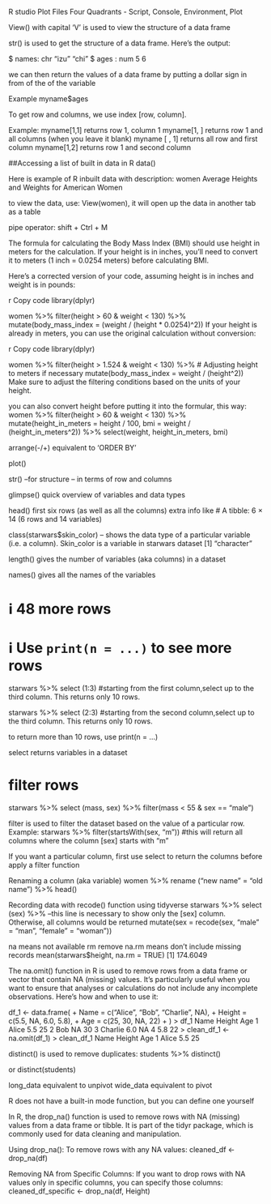R studio
Plot
Files 
Four Quadrants - Script, Console, Environment, Plot


View() with capital 'V' is used to view the structure of a data frame

str() is used to get the structure of a data frame. Here's the output:

 $ names: chr  "izu" "chi"
 $ ages : num  5 6
 
 we can then return the values of a data frame by putting a dollar sign in from of the
 of the variable
 
 Example myname$ages
 
 
 To get row and columns, we use index [row, column].
 
 Example: myname[1,1] returns row 1, column 1
 myname[1, ] returns row 1 and all columns (when you leave it blank)
 myname [ , 1] returns all row and first column
 myname[1,2] returns row 1 and second column
 
 
 ##Accessing a list of built in data in R
 data()
 
 Here is example of R inbuilt data with description:
 women      Average Heights and Weights for American Women
 
 to view the data, use: View(women), it will open up the data in another tab as a table
 
 
 pipe operator: shift + Ctrl + M
 
 
 
The formula for calculating the Body Mass Index (BMI) should use height in meters for the calculation. If your height is in inches, you'll need to convert it to meters (1 inch = 0.0254 meters) before calculating BMI.

Here's a corrected version of your code, assuming height is in inches and weight is in pounds:

r
Copy code
library(dplyr)

women %>%
  filter(height > 60 & weight < 130) %>%
  mutate(body_mass_index = (weight / (height * 0.0254)^2))
If your height is already in meters, you can use the original calculation without conversion:

r
Copy code
library(dplyr)

women %>%
  filter(height > 1.524 & weight < 130) %>%  # Adjusting height to meters if necessary
  mutate(body_mass_index = weight / (height^2))
Make sure to adjust the filtering conditions based on the units of your height.

you can also convert height before putting it into the formular, this way:
women %>%
  filter(height > 60 & weight < 130) %>% 
  mutate(height_in_meters = height / 100, 
         bmi = weight / (height_in_meters^2)) %>% 
  select(weight, height_in_meters, bmi)
 
 arrange(-/+) equivalent to 'ORDER BY'
 
plot()

str() –for structure – in terms of row and columns

glimpse() quick overview of variables and data types

head() first six rows (as well as all the columns) extra info like # A tibble: 6 × 14 (6 rows and 14 variables)

class(starwars$skin_color) – shows the data type of a particular variable (i.e. a column). Skin_color is a variable in starwars dataset
[1] "character"

length() gives the number of variables (aka columns) in a dataset

names() gives all the names of the variables

 
 
 
# ℹ 48 more rows
# ℹ Use `print(n = ...)` to see more rows

 
 
 starwars %>% 
  select (1:3) #starting from the first column,select up to the third column. This returns only 10 rows.
  
  starwars %>% 
  select (2:3) #starting from the second column,select up to the third column. This returns only 10 rows.
  
  to return more than 10 rows, use print(n = ...)
  
  select returns variables in a dataset
  
# filter rows
starwars %>% 
  select (mass, sex) %>% 
  filter(mass < 55 &
           sex == "male")
  
  filter is used to filter the dataset based on the value of a particular row. Example:
  starwars %>% 
  filter(startsWith(sex, "m")) #this will return all columns where the column [sex] starts with "m"
  
  If you want a particular column, first use select to return the columns before apply a filter function
  
  Renaming a column (aka variable)
  women %>% 
  rename ("new name" = "old name") %>% 
  head()
 

 Recording data with recode() function using tidyverse
 starwars %>% 
  select (sex) %>% --this line is necessary to show only the [sex] column. Otherwise, all columns would be returned
  mutate(sex = recode(sex, "male" = "man",
                      "female" = "woman"))
                      
  na means not available
  rm remove
  na.rm means don't include missing records
   mean(starwars$height, na.rm = TRUE)
[1] 174.6049
  
  The na.omit() function in R is used to remove rows from a data frame or vector that contain NA (missing) values. It’s particularly useful when you want to ensure that analyses or calculations do not include any incomplete observations. Here’s how and when to use it:
  
   df_1 <- data.frame(
+     Name = c("Alice", "Bob", "Charlie", NA),
+     Height = c(5.5, NA, 6.0, 5.8),
+     Age = c(25, 30, NA, 22)
+ )
> df_1
     Name Height Age
1   Alice    5.5  25
2     Bob     NA  30
3 Charlie    6.0  NA
4    <NA>    5.8  22
> clean_df_1 <- na.omit(df_1)
> clean_df_1
   Name Height Age
1 Alice    5.5  25

distinct() is used to remove duplicates:
students %>% 
  distinct()
  
  or 
distinct(students)

long_data equivalent to unpivot
wide_data equivalent to pivot

R does not have a built-in mode function, but you can define one yourself

In R, the drop_na() function is used to remove rows with NA (missing) values from a data frame or tibble. It is part of the tidyr package, which is commonly used for data cleaning and manipulation.

Using drop_na():
To remove rows with any NA values:
cleaned_df <- drop_na(df)



Removing NA from Specific Columns:
If you want to drop rows with NA values only in specific columns, you can specify those columns:
cleaned_df_specific <- drop_na(df, Height)
